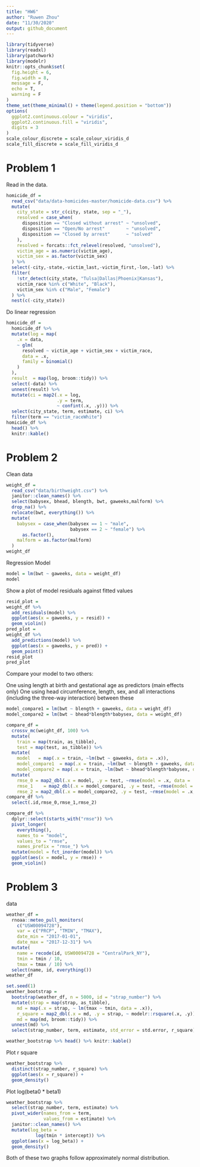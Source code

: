 ```yaml
---
title: "HW6"
author: "Ruwen Zhou"
date: "11/30/2020"
output: github_document
---
```


```r
library(tidyverse)
library(readxl)
library(patchwork)
library(modelr)
knitr::opts_chunk$set(
  fig.height = 6,
  fig.width = 8,
  message = F,
  echo = T,
  warning = F
)
theme_set(theme_minimal() + theme(legend.position = "bottom"))
options(
  ggplot2.continuous.colour = "viridis",
  ggplot2.continuous.fill = "viridis",
  digits = 3
)
scale_colour_discrete = scale_colour_viridis_d
scale_fill_discrete = scale_fill_viridis_d
```

# Problem 1

Read in the data.
```r
homicide_df =
  read_csv("data/data-homicides-master/homicide-data.csv") %>%
  mutate(
    city_state = str_c(city, state, sep = "_"),
    resolved = case_when(
      disposition == "Closed without arrest" ~ "unsolved",
      disposition == "Open/No arrest"        ~ "unsolved",
      disposition == "Closed by arrest"      ~ "solved"
    ),
    resolved = forcats::fct_relevel(resolved, "unsolved"),
    victim_age = as.numeric(victim_age),
    victim_sex = as.factor(victim_sex)
  ) %>%
  select(-city,-state,-victim_last,-victim_first,-lon,-lat) %>%
  filter(
    !str_detect(city_state, "Tulsa|Dallas|Phoenix|Kansas"),
    victim_race %in% c("White", "Black"),
    victim_sex %in% c("Male", "Female")
  ) %>%
  nest(c(-city_state))
```

Do linear regression
```r
homicide_df =
  homicide_df %>%
  mutate(log = map(
    .x = data,
    ~ glm(
      resolved ~ victim_age + victim_sex + victim_race,
      data = .x,
      family = binomial()
    )
  ),
  result  = map(log, broom::tidy)) %>%
  select(-data) %>%
  unnest(result) %>%
  mutate(ci = map2(.x = log,
                   .y = term,
                   ~ confint(.x, .y))) %>%
  select(city_state, term, estimate, ci) %>%
  filter(term == "victim_raceWhite")
homicide_df %>%
  head() %>%
  knitr::kable()
```

# Problem 2
Clean data
```r
weight_df =
  read_csv("data/birthweight.csv") %>%
  janitor::clean_names() %>%
  select(babysex, bhead, blength, bwt, gaweeks,malform) %>% 
  drop_na() %>% 
  relocate(bwt, everything()) %>% 
  mutate(
    babysex = case_when(babysex == 1 ~ "male",
                        babysex == 2 ~ "female") %>% 
      as.factor(),
    malform = as.factor(malform)
  )
weight_df
```
Regression Model
```r
model = lm(bwt ~ gaweeks, data = weight_df)
model
```
Show a plot of model residuals against fitted values 
```r
resid_plot =
weight_df %>% 
  add_residuals(model) %>% 
  ggplot(aes(x = gaweeks, y = resid)) + 
  geom_violin()
pred_plot =
weight_df %>% 
  add_predictions(model) %>% 
  ggplot(aes(x = gaweeks, y = pred)) + 
  geom_point()
resid_plot
pred_plot
```

Compare your model to two others:

One using length at birth and gestational age as predictors (main effects only)
One using head circumference, length, sex, and all interactions (including the three-way interaction) between these

```r
model_compare1 = lm(bwt ~ blength + gaweeks, data = weight_df)
model_compare2 = lm(bwt ~ bhead*blength*babysex, data = weight_df)
```

```r
compare_df =
  crossv_mc(weight_df, 100) %>% 
  mutate(
    train = map(train, as_tibble),
    test = map(test, as_tibble)) %>% 
  mutate(
    model   = map(.x = train, ~lm(bwt ~ gaweeks, data = .x)),
    model_compare1  = map(.x = train, ~lm(bwt ~ blength + gaweeks, data = .x)),
    model_compare2 = map(.x = train, ~lm(bwt ~ bhead*blength*babysex, data = as_tibble(.x)))) %>% 
  mutate(
    rmse_0 = map2_dbl(.x = model, .y = test, ~rmse(model = .x, data = .y)),
    rmse_1    = map2_dbl(.x = model_compare1, .y = test, ~rmse(model = .x, data = .y)),
    rmse_2 = map2_dbl(.x = model_compare2, .y = test, ~rmse(model = .x, data = .y)))
compare_df %>% 
  select(.id,rmse_0,rmse_1,rmse_2)
```
```r
compare_df %>% 
  dplyr::select(starts_with("rmse")) %>% 
  pivot_longer(
    everything(),
    names_to = "model", 
    values_to = "rmse",
    names_prefix = "rmse_") %>% 
  mutate(model = fct_inorder(model)) %>% 
  ggplot(aes(x = model, y = rmse)) +
  geom_violin()
```



# Problem 3
data
```r
weather_df = 
  rnoaa::meteo_pull_monitors(
    c("USW00094728"),
    var = c("PRCP", "TMIN", "TMAX"), 
    date_min = "2017-01-01",
    date_max = "2017-12-31") %>%
  mutate(
    name = recode(id, USW00094728 = "CentralPark_NY"),
    tmin = tmin / 10,
    tmax = tmax / 10) %>%
  select(name, id, everything())
weather_df
```
```r
set.seed(1)
weather_bootstrap =
  bootstrap(weather_df, n = 5000, id = "strap_number") %>%
  mutate(strap = map(strap, as_tibble),
    md = map(.x = strap, ~ lm(tmax ~ tmin, data = .x)),
    r_square = map2_dbl(.x = md, .y = strap, ~ modelr::rsquare(.x, .y)),
    md = map(md, broom::tidy)) %>%
  unnest(md) %>%
  select(strap_number, term, estimate, std_error = std.error, r_square)

weather_bootstrap %>% head() %>% knitr::kable()
```

Plot r square
```r
weather_bootstrap %>%
  distinct(strap_number, r_square) %>%
  ggplot(aes(x = r_square)) +
  geom_density()
```

Plot log(beta0 * beta1)
```r
weather_bootstrap %>%
  select(strap_number, term, estimate) %>%
  pivot_wider(names_from = term,
              values_from = estimate) %>%
  janitor::clean_names() %>%
  mutate(log_beta =
           log(tmin * intercept)) %>%
  ggplot(aes(x = log_beta)) +
  geom_density()
```

Both of these two graphs follow approximately normal distribution.








